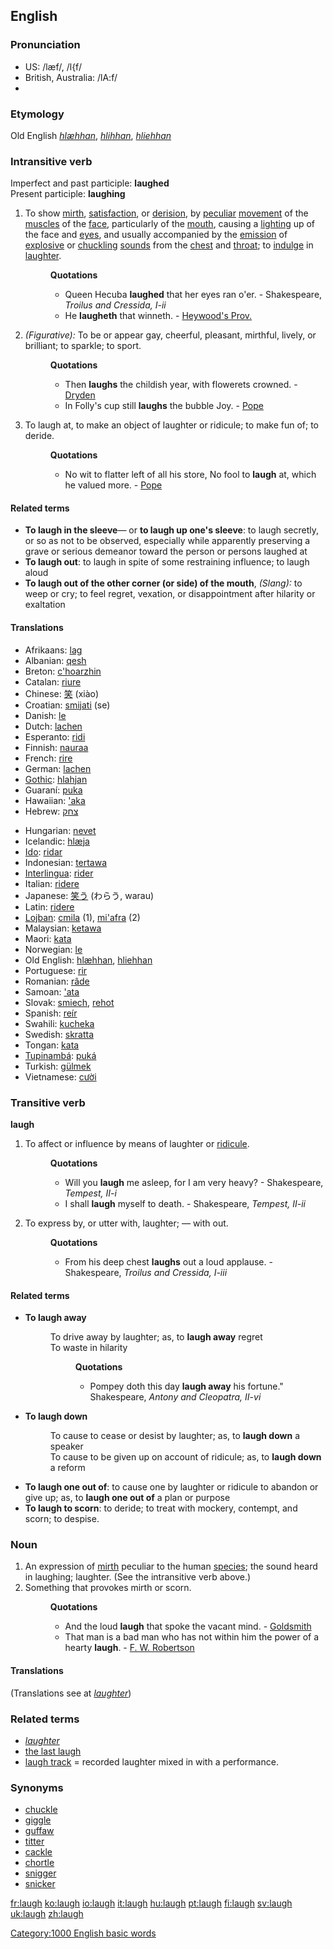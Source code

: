 ==English==

===Pronunciation===
*US: /læf/, /l{f/
*British, Australia: /lA:f/
*{{audio|en-us-laugh.ogg|Audio (US)}}

===Etymology===
Old English ''[[hlæhhan]]'', ''[[hlihhan]]'', ''[[hliehhan]]''
===Intransitive verb===
Imperfect and past participle: '''laughed'''<br>
Present participle: '''laughing''' 

#To show [[mirth]], [[satisfaction]], or [[derision]], by [[peculiar]] [[movement]] of the [[muscle]]s of the [[face]], particularly of the [[mouth]], causing a [[lighting]] up of the face and [[eye]]s, and usually accompanied by the [[emission]] of [[explosive]] or [[chuckling]] [[sound]]s from the [[chest]] and [[throat]]; to [[indulge]] in [[laughter]].
#:'''Quotations'''
#:*Queen Hecuba '''laughed''' that her eyes ran o'er. - Shakespeare, ''Troilus and Cressida, I-ii''
#:*He '''laugheth''' that winneth. - [[Heywood's Prov.]]
#''(Figurative):'' To be or appear gay, cheerful, pleasant, mirthful, lively, or brilliant; to sparkle; to sport.
#:'''Quotations'''
#:*Then '''laughs''' the childish year, with flowerets crowned. - [[Dryden]]
#:*In Folly's cup still '''laughs''' the bubble Joy. - [[Pope]]
#To laugh at, to make an object of laughter or ridicule; to make fun of; to deride.
#:'''Quotations'''
#:*No wit to flatter left of all his store, No fool to '''laugh''' at, which he valued more. - [[Pope]]

====Related terms====
*'''To laugh in the sleeve'''&mdash; or '''to laugh up one's sleeve''': to laugh secretly, or so as not to be observed, especially while apparently preserving a grave or serious demeanor toward the person or persons laughed at
*'''To laugh out''': to laugh in spite of some restraining influence; to laugh aloud
*'''To laugh out of the other corner (or side) of the mouth''', ''(Slang):'' to weep or cry; to feel regret, vexation, or disappointment after hilarity or exaltation

====Translations====
{{top}}
*Afrikaans: [[lag]]
*Albanian: [[qesh]]
*Breton: [[c'hoarzhin]]
*Catalan: [[riure]]
*Chinese: [[笑]] (xiào)
*Croatian: [[smijati]] (se)
*Danish: [[le]]
*Dutch: [[lachen]]
*Esperanto: [[ridi]]
*Finnish: [[nauraa]]
*French: [[rire]]
*German: [[lachen]]
*[[Gothic]]: [[hlahjan]]
*Guaraní: [[puka]]
*Hawaiian: [['aka]]
*Hebrew: [[צחק]]
{{mid}}
*Hungarian: [[nevet]]
*Icelandic: [[hlæja]]
*[[Ido]]: [[ridar]]
*Indonesian: [[tawa|tertawa]]
*[[Interlingua]]: [[rider]]
*Italian: [[ridere]]
*Japanese: [[笑う]] (わらう, warau)
*Latin: [[ridere]]
*[[Lojban]]: [[cmila]] (1), [[mi'afra]] (2)
*Malaysian: [[ketawa]]
*Maori: [[kata]]
*Norwegian: [[le]]
*Old English: [[hlæhhan]], [[hliehhan]]
*Portuguese: [[rir]]
*Romanian: [[râde]]
*Samoan: [['ata]]
*Slovak: [[smiech]], [[rehot]]
*Spanish: [[reír]]
*Swahili: [[kucheka]]
*Swedish: [[skratta]]
*Tongan: [[kata]]
*[[Tupinambá]]: [[puká]]
*Turkish: [[gülmek]]
*Vietnamese: [[cười]]
{{bottom}}

===Transitive verb===
'''laugh'''

#To affect or influence by means of laughter or [[ridicule]].
#:'''Quotations'''
#:*Will you '''laugh''' me asleep, for I am very heavy? - Shakespeare, ''Tempest, II-i''
#:*I shall '''laugh''' myself to death. - Shakespeare, ''Tempest, II-ii''
#To express by, or utter with, laughter; &mdash; with out.
#:'''Quotations'''
#:*From his deep chest '''laughs''' out a loud applause. - Shakespeare, ''Troilus and Cressida, I-iii''

====Related terms====
*'''To laugh away'''
*:To drive away by laughter; as, to '''laugh away''' regret
*:To waste in hilarity
*::'''Quotations'''
*::*Pompey doth this day '''laugh away''' his fortune." Shakespeare, ''Antony and Cleopatra, II-vi''
*'''To laugh down'''
*:To cause to cease or desist by laughter; as, to '''laugh down''' a speaker
*:To cause to be given up on account of ridicule; as, to '''laugh down''' a reform
*'''To laugh one out of''': to cause one by laughter or ridicule to abandon or give up; as, to '''laugh one out of''' a plan or purpose
*'''To laugh to scorn''': to deride; to treat with mockery, contempt, and scorn; to despise.

===Noun===
{{en-noun-reg}}

#An expression of [[mirth]] peculiar to the human [[species]]; the sound heard in laughing; laughter. (See the intransitive verb above.)
#Something that provokes mirth or scorn.
#:'''Quotations'''
#:*And the loud '''laugh''' that spoke the vacant mind. - [[Goldsmith]]
#:*That man is a bad man who has not within him the power of a hearty '''laugh'''. - [[F. W. Robertson]]

====Translations====
(Translations see at ''[[laughter]]'')
===Related terms===
*''[[laughter]]''
*[[the last laugh]]
*[[laugh track]] = recorded laughter mixed in with a performance.

===Synonyms===
*[[chuckle]]
*[[giggle]]
*[[guffaw]]
*[[titter]]
*[[cackle]]
*[[chortle]]
*[[snigger]]
*[[snicker]]

[[Category:1000 English basic words]]

[[fr:laugh]]
[[ko:laugh]]
[[io:laugh]]
[[it:laugh]]
[[hu:laugh]]
[[pt:laugh]]
[[fi:laugh]]
[[sv:laugh]]
[[uk:laugh]]
[[zh:laugh]]